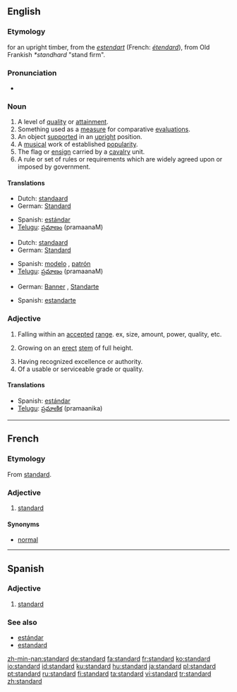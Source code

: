 {{see|Standard}}
{{wikipedia|dab=Standard (disambiguation)|Standard}}
==English==

===Etymology===
{{ME.}} for an upright timber, from the {{OF.}} ''[[estendart]]'' (French: ''[[étendard]]''), from Old Frankish ''*standhard'' "stand firm".

===Pronunciation===
*{{IPA|/ˈstændɚd/}}

===Noun===
{{en-noun}}

# A level of [[quality]] or [[attainment]].
# Something used as a [[measure]] for comparative [[evaluation]]s.
# An object [[support]]ed in an [[upright]] position.
# A [[musical]] work of established [[popularity]].
# The flag or [[ensign]] carried by a [[cavalry]] unit.
# A rule or set of rules or requirements which are widely agreed upon or imposed by government.

====Translations====
{{trans-top|level of quality}}
*Dutch: [[standaard]]
*German: [[Standard]] {{m}}
{{trans-mid}}
*Spanish: [[estándar]] {{m}}
*[[Telugu]]: [[ప్రమాణం]] (pramaanaM)
{{trans-bottom}}

{{trans-top|something used as a measure}}
*Dutch: [[standaard]]
*German: [[Standard]] {{m}}
{{trans-mid}}
*Spanish: [[modelo]] {{m}}, [[patrón]] {{m}}
*[[Telugu]]: [[ప్రమాణం]] (pramaanaM)
{{trans-bottom}}

{{trans-top|a flag or ensign}}
*German: [[Banner]] {{n}}, [[Standarte]] {{m}}
{{trans-mid}}
*Spanish: [[estandarte]] {{m}}
{{trans-bottom}}

===Adjective===
{{en-adj}}

# Falling within an [[accepted]] [[range]]. ex, size, amount, power, quality, etc.
# {{context|of a tree or shrub}} Growing on an [[erect]] [[stem]] of full height.
# Having recognized excellence or authority.
# Of a usable or serviceable grade or quality.

====Translations====
{{trans-top|falling within an accepted range}}
{{trans-mid}}
*Spanish: [[estándar]]
*[[Telugu]]: [[ప్రమాణిక]] (pramaanika)
{{trans-bottom}}

----

==French==

===Etymology===
From {{E.|fr}} [[#English|standard]].

===Adjective===
{{fr-adj}}

# [[#Adjective|standard]]

====Synonyms====
*[[normal#French|normal]]

----

==Spanish==

===Adjective===
{{es-adj|feminine=standard|masculine plural=standardes|feminine plural=standardes}}

# [[standard#English|standard]]

===See also===
* [[estándar]]
* [[estandard]]

[[zh-min-nan:standard]]
[[de:standard]]
[[fa:standard]]
[[fr:standard]]
[[ko:standard]]
[[io:standard]]
[[id:standard]]
[[ku:standard]]
[[hu:standard]]
[[ja:standard]]
[[pl:standard]]
[[pt:standard]]
[[ru:standard]]
[[fi:standard]]
[[ta:standard]]
[[vi:standard]]
[[tr:standard]]
[[zh:standard]]